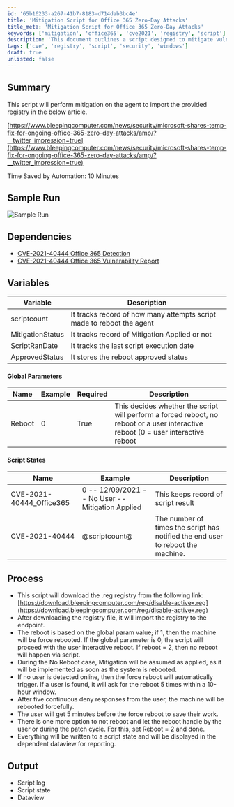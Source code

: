 ```yaml
---
id: '65b16233-a267-41b7-8183-d714dab3bc4e'
title: 'Mitigation Script for Office 365 Zero-Day Attacks'
title_meta: 'Mitigation Script for Office 365 Zero-Day Attacks'
keywords: ['mitigation', 'office365', 'cve2021', 'registry', 'script']
description: 'This document outlines a script designed to mitigate vulnerabilities related to Office 365 zero-day attacks by importing a specific registry file. The process includes user interaction for reboots and logging of script actions for reporting purposes.'
tags: ['cve', 'registry', 'script', 'security', 'windows']
draft: true
unlisted: false
---
```

## Summary

This script will perform mitigation on the agent to import the provided registry in the below article.

[https://www.bleepingcomputer.com/news/security/microsoft-shares-temp-fix-for-ongoing-office-365-zero-day-attacks/amp/?__twitter_impression=true](https://www.bleepingcomputer.com/news/security/microsoft-shares-temp-fix-for-ongoing-office-365-zero-day-attacks/amp/?__twitter_impression=true)

Time Saved by Automation: 10 Minutes

## Sample Run

![Sample Run](../../static/img/CVE-2021-40444-Office-365-Vulnerability-09-2021/image_1.png)

## Dependencies

- [CVE-2021-40444 Office 365 Detection](https://proval.itglue.com/DOC-5078775-8233671)
- [CVE-2021-40444 Office 365 Vulnerability Report](https://proval.itglue.com/DOC-5078775-8233524)

## Variables

| Variable         | Description                                            |
|------------------|--------------------------------------------------------|
| scriptcount      | It tracks record of how many attempts script made to reboot the agent |
| MitigationStatus  | It tracks record of Mitigation Applied or not          |
| ScriptRanDate    | It tracks the last script execution date               |
| ApprovedStatus    | It stores the reboot approved status                   |

#### Global Parameters

| Name   | Example | Required | Description                                                                                                                                         |
|--------|---------|----------|-----------------------------------------------------------------------------------------------------------------------------------------------------|
| Reboot | 0       | True     | This decides whether the script will perform a forced reboot, no reboot or a user interactive reboot (0 = user interactive reboot | 1= Forced reboot | 2 = No Reboot) |

#### Script States

| Name                        | Example                                      | Description                                          |
|-----------------------------|----------------------------------------------|------------------------------------------------------|
| CVE-2021-40444_Office365   | 0 -- 12/09/2021 -- No User -- Mitigation Applied | This keeps record of script result                    |
| CVE-2021-40444             | @scriptcount@                               | The number of times the script has notified the end user to reboot the machine. |

## Process

- This script will download the .reg registry from the following link: [https://download.bleepingcomputer.com/reg/disable-activex.reg](https://download.bleepingcomputer.com/reg/disable-activex.reg)
- After downloading the registry file, it will import the registry to the endpoint.
- The reboot is based on the global param value; if 1, then the machine will be force rebooted. If the global parameter is 0, the script will proceed with the user interactive reboot. If reboot = 2, then no reboot will happen via script.
- During the No Reboot case, Mitigation will be assumed as applied, as it will be implemented as soon as the system is rebooted.
- If no user is detected online, then the force reboot will automatically trigger. If a user is found, it will ask for the reboot 5 times within a 10-hour window.
- After five continuous deny responses from the user, the machine will be rebooted forcefully.
- The user will get 5 minutes before the force reboot to save their work.
- There is one more option to not reboot and let the reboot handle by the user or during the patch cycle. For this, set Reboot = 2 and done.
- Everything will be written to a script state and will be displayed in the dependent dataview for reporting.

## Output

- Script log
- Script state
- Dataview













